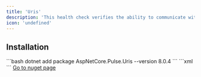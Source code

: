 ```yaml
---
title: 'Uris'
description: 'This health check verifies the ability to communicate with URIs'
icon: 'undefined'
---
```


## Installation

<Tabs>
  <Tab title=".NET CLI">
    ```bash
    dotnet add package AspNetCore.Pulse.Uris --version 8.0.4
    ```
  </Tab>
  <Tab title="Package Reference">
    ```xml
    <PackageReference Include="AspNetCore.Pulse.Uris" Version="8.0.4" />
    ```
  </Tab>
  <Tab title="Nuget">
    <a href="https://www.nuget.org/packages/AspNetCore.Pulse.Uris/" target="_blank">Go to nuget page</a>
  </Tab>
</Tabs>



